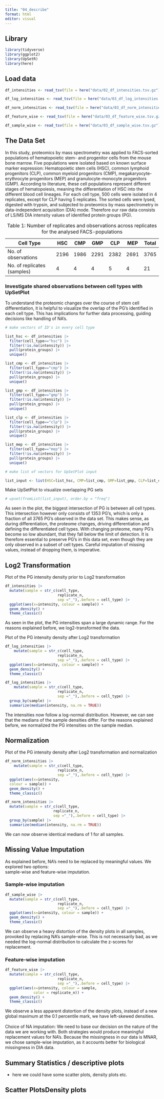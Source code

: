 ```yaml
---
title: "04_describe"
format: html
editor: visual
---
```


## Library

```r
library(tidyverse)
library(ggplot2)
library(UpSetR)
library(here)
```

## Load data

```r
df_intensities <- read_tsv(file = here("data/02_df_intensities.tsv.gz"))

df_log_intensities <- read_tsv(file = here("data/03_df_log_intensities.tsv.gz"))

df_norm_intensities <- read_tsv(file = here("data/03_df_norm_intensities.tsv.gz"))

df_feature_wise <- read_tsv(file = here("data/03_df_feature_wise.tsv.gz"))

df_sample_wise <- read_tsv(file = here("data/03_df_sample_wise.tsv.gz"))


```

## The Data Set

In this study, proteomics by mass spectrometry was applied to FACS-sorted populations of hematopoietic stem- and progenitor cells from the mouse bone marrow. Five populations were isolated based on known surface marker expression: Hematopoietic stem cells (HSC), common lymphoid progenitors (CLP), common myeloid progenitors (CMP), megakaryocyte-erythrocyte progenitors (MEP) and granulocyte-monocyte progenitors (GMP). According to literature, these cell populations represent different stages of hematopoiesis, meaning the differentiation of HSC into the different blood cell lineages. For each cell type, 500 cells were isolated in 4 replicates, except for CLP having 5 replicates. The sorted cells were lysed, digested with trypsin, and subjected to proteomics by mass spectrometry in data-independent acquisition (DIA) mode. Therefore our raw data consists of LS/MS DIA intensity values of identified protein groups (PG).

| Cell Type                   | HSC  | CMP  | GMP  | CLP  | MEP  | Total |
|-----------------------------|------|------|------|------|------|-------|
| No. of observations         | 2196 | 1986 | 2291 | 2382 | 2691 | 3765  |
| No. of replicates (samples) | 4    | 4    | 4    | 5    | 4    | 21    |

: Table 1: Number of replicates and observations across replicates for the analysed FACS-populations

### Investigate shared observations between cell types with UpSetPlot

To understand the proteomic changes over the course of stem cell differentiation, it is helpful to visualize the overlap of the PG's identified in each cell type. This has implications for further data processing, guiding decisions like handling of NA's.

```r

# make vectors of ID's in every cell type

list_hsc <- df_intensities |> 
  filter(cell_type=="hsc") |> 
  filter(!is.na(intensity)) |> 
  pull(protein_groups) |> 
  unique()

list_cmp <- df_intensities |> 
  filter(cell_type=="cmp") |> 
  filter(!is.na(intensity)) |> 
  pull(protein_groups) |> 
  unique()

list_gmp <- df_intensities |> 
  filter(cell_type=="gmp") |> 
  filter(!is.na(intensity)) |> 
  pull(protein_groups) |> 
  unique()

list_clp <- df_intensities |> 
  filter(cell_type=="clp") |> 
  filter(!is.na(intensity)) |> 
  pull(protein_groups) |> 
  unique()

list_mep <- df_intensities |> 
  filter(cell_type=="mep") |> 
  filter(!is.na(intensity)) |> 
  pull(protein_groups) |> 
  unique()

# make list of vectors for UpSetPlot input

list_input <- list(HSC=list_hsc, CMP=list_cmp, GMP=list_gmp, CLP=list_clp, MEP=list_mep)
```

Make UpSetPlot to visualize overlapping PG sets

```r
# upset(fromList(list_input), order.by = "freq")
```

As seen in the plot, the biggest intersection of PG is between all cell types. This intersection however only consists of 1353 PG's, which is only a fraction of all 3765 PG's observed in the data set. This makes sense, as during differentiation, the proteome changes, driving differentiation and defining the differentiated cell types. With changing proteome, many PG's become so low abundant, that they fall below the limit of detection. It is therefore essential to preserve PG's in this data set, even though they are only observed in a subset of cell types. Careful imputation of missing values, instead of dropping them, is imperative.

## Log2 Transformation

Plot of the PG intensity density prior to Log2 transformation

```r

df_intensities |> 
  mutate(sample = str_c(cell_type,
                        replicate_n,
                        sep ="_"),.before = cell_type) |>
  ggplot(aes(x=intensity, colour = sample)) +
  geom_density() +
  theme_classic()

```

As seen in the plot, the PG intensities span a large dynamic range. For the reasons explained before, we log2-transformed the data.

Plot of the PG intensity density after Log2 transformation

```r

df_log_intensities |>
    mutate(sample = str_c(cell_type,
                        replicate_n,
                        sep ="_"),.before = cell_type) |> 
  ggplot(aes(x=intensity, colour = sample)) +
  geom_density() +
  theme_classic()
```

```r
df_log_intensities |>  
    mutate(sample = str_c(cell_type,
                        replicate_n,
                        sep ="_"),.before = cell_type) |> 
  group_by(sample) |> 
  summarize(median(intensity, na.rm = TRUE))
```

The intensities now follow a log-normal distribution. However, we can see that the medians of the sample densities differ. For the reasons explained before, we normalized the PG intensities on the sample median.

## Normalization

Plot of the PG intensity density after Log2 transformation and normalization

```r
df_norm_intensities |> 
    mutate(sample = str_c(cell_type,
                        replicate_n,
                        sep ="_"),.before = cell_type) |> 
  ggplot(aes(x=intensity,
  colour = sample)) +
  geom_density() +
  theme_classic()
```

```r
df_norm_intensities |>
  mutate(sample = str_c(cell_type,
                      replicate_n,
                      sep ="_"),.before = cell_type) |> 
  group_by(sample) |> 
  summarize(median(intensity, na.rm = TRUE))
```

We can now observe identical medians of 1 for all samples.

## Missing Value Imputation

As explained before, NA's need to be replaced by meaningful values. We explored two options:\
sample-wise and feature-wise imputation.

### Sample-wise imputation

```r
df_sample_wise |>
  mutate(sample = str_c(cell_type,
                        replicate_n,
                        sep ="_"),.before = cell_type) |> 
  ggplot(aes(x=intensity, colour = sample)) +
  geom_density() +
  theme_classic()
```

We can observe a heavy distortion of the density plots in all samples, provoked by replacing NA's sample-wise. This is not necessarily bad, as we needed the log-normal distribution to calculate the z-scores for replacement.

### Feature-wise imputation

```r
df_feature_wise |>
  mutate(sample = str_c(cell_type,
                        replicate_n,
                        sep ="_"),.before = cell_type) |> 
  ggplot(aes(x=intensity, colour = sample,
             color = replicate_n)) +
  geom_density() +
  theme_classic()
```

We observe a less apparent distortion of the density plots, instead of a new global maximum at the 0.1 percentile mark, we have left-skewed densities.\
\
Choice of NA imputation: We need to base our decision on the nature of the data we are working with. Both strategies would produce meaningful replacement values for NA's. Because the missingness in our data is MNAR, we chose sample-wise imputation, as it accounts better for biological missingness in DIA data.

## Summary Statistics / descriptive plots

-   here we could have some scatter plots, density plots etc.

## Scatter PlotsDensity plots

